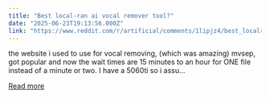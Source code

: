 ```yaml
---
title: "Best local-ran ai vocal remover tool?"
date: "2025-06-23T19:13:56.000Z"
link: "https://www.reddit.com/r/artificial/comments/1lipjz4/best_localran_ai_vocal_remover_tool/"
---
```


the website i used to use for vocal removing, (which was amazing) mvsep, got popular and now the wait times are 15 minutes to an hour for ONE file instead of a minute or two. I have a 5060ti so i assu...

[Read more](https://www.reddit.com/r/artificial/comments/1lipjz4/best_localran_ai_vocal_remover_tool/)
